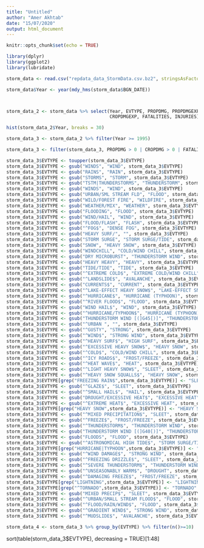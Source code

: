 ```yaml
---
title: "Untitled"
author: "Amer Akhtab"
date: "15/07/2020"
output: html_document
---
```


```r
knitr::opts_chunk$set(echo = TRUE)
```

```r
library(dplyr)
library(ggplot2)
library(lubridate)
```

```r
storm_data <- read.csv("repdata_data_StormData.csv.bz2", stringsAsFactors = FALSE)
```

```r
storm_data$Year <- year(mdy_hms(storm_data$BGN_DATE))



storm_data_2 <- storm_data %>% select(Year, EVTYPE, PROPDMG, PROPDMGEXP, CROPDMG, 
                                      CROPDMGEXP, FATALITIES, INJURIES)

hist(storm_data_2$Year, breaks = 30)
```

```r
storm_data_3 <- storm_data_2 %>% filter(Year >= 1995)

storm_data_3 <- filter(storm_data_3, PROPDMG > 0 | CROPDMG > 0 | FATALITIES > 0 | INJURIES > 0)

storm_data_3$EVTYPE <- toupper(storm_data_3$EVTYPE)
storm_data_3$EVTYPE <- gsub("WINDS", "WIND", storm_data_3$EVTYPE)
storm_data_3$EVTYPE <- gsub("RAINS", "RAIN", storm_data_3$EVTYPE)
storm_data_3$EVTYPE <- gsub("STORMS", "STORM", storm_data_3$EVTYPE)
storm_data_3$EVTYPE <- gsub("TSTM|THUNDERSTORMS", "THUNDERSTORM", storm_data_3$EVTYPE)
storm_data_3$EVTYPE <- gsub("WINDS", "WIND", storm_data_3$EVTYPE)
storm_data_3$EVTYPE <- gsub("URBAN/SML STREAM FLD", "FLOOD", storm_data_3$EVTYPE)
storm_data_3$EVTYPE <- gsub("WILD/FOREST FIRE", "WILDFIRE", storm_data_3$EVTYPE)
storm_data_3$EVTYPE <- gsub("WEATHER/MIX", "WEATHER", storm_data_3$EVTYPE)
storm_data_3$EVTYPE <- gsub("FLOODING", "FLOOD", storm_data_3$EVTYPE)
storm_data_3$EVTYPE <- gsub("WIND/HAIL", "WIND", storm_data_3$EVTYPE)
storm_data_3$EVTYPE <- gsub("FLOOD/FLASH", "FLASH", storm_data_3$EVTYPE)
storm_data_3$EVTYPE <- gsub("^FOG$", "DENSE FOG", storm_data_3$EVTYPE)
storm_data_3$EVTYPE <- gsub("HEAVY SURF/", "", storm_data_3$EVTYPE)
storm_data_3$EVTYPE <- gsub("STORM SURGE", "STORM SURGE/TIDE", storm_data_3$EVTYPE)
storm_data_3$EVTYPE <- gsub("SNOW", "HEAVY SNOW", storm_data_3$EVTYPE)
storm_data_3$EVTYPE <- gsub("WINDCHILL", "COLD/WIND CHILL", storm_data_3$EVTYPE)
storm_data_3$EVTYPE <- gsub("DRY MICROBURST", "THUNDERSTORM WIND", storm_data_3$EVTYPE)
storm_data_3$EVTYPE <- gsub("HEAVY HEAVY", "HEAVY", storm_data_3$EVTYPE)
storm_data_3$EVTYPE <- gsub("TIDE/TIDE", "TIDE", storm_data_3$EVTYPE)
storm_data_3$EVTYPE <- gsub("^EXTREME COLD$", "EXTREME COLD/WIND CHILL", storm_data_3$EVTYPE)
storm_data_3$EVTYPE <- gsub("^LANDSLIDE$", "AVALANCHE", storm_data_3$EVTYPE)
storm_data_3$EVTYPE <- gsub("CURRENTS$", "CURRENT", storm_data_3$EVTYPE)
storm_data_3$EVTYPE <- gsub("^LAKE-EFFECT HEAVY SNOW$", "LAKE-EFFECT SNOW", storm_data_3$EVTYPE)
storm_data_3$EVTYPE <- gsub("^HURRICANE$", "HURRICANE (TYPHOON)", storm_data_3$EVTYPE)
storm_data_3$EVTYPE <- gsub("^RIVER FLOOD$", "FLOOD", storm_data_3$EVTYPE)
storm_data_3$EVTYPE <- gsub("WIND HAIL$", "WIND", storm_data_3$EVTYPE)
storm_data_3$EVTYPE <- gsub("^HURRICANE/TYPHOON$", "HURRICANE (TYPHOON)", storm_data_3$EVTYPE)
storm_data_3$EVTYPE <- gsub("THUNDERSTORM WIND [(]G45[)]", "THUNDERSTORM WIND", storm_data_3$EVTYPE)
storm_data_3$EVTYPE <- gsub("^URBAN ", "", storm_data_3$EVTYPE)
storm_data_3$EVTYPE <- gsub("^GUSTY", "STRONG", storm_data_3$EVTYPE)
storm_data_3$EVTYPE <- gsub("^WIND$", "STRONG WIND", storm_data_3$EVTYPE)
storm_data_3$EVTYPE <- gsub("^HEAVY SURF$", "HIGH SURF", storm_data_3$EVTYPE)
storm_data_3$EVTYPE <- gsub("^EXCESSIVE HEAVY SNOW$", "HEAVY SNOW", storm_data_3$EVTYPE)
storm_data_3$EVTYPE <- gsub("^COLD$", "COLD/WIND CHILL", storm_data_3$EVTYPE)
storm_data_3$EVTYPE <- gsub("^ICY ROADS$", "FROST/FREEZE", storm_data_3$EVTYPE)
storm_data_3$EVTYPE <- gsub("^HEAT WAVE$", "HEAT", storm_data_3$EVTYPE)
storm_data_3$EVTYPE <- gsub("^LIGHT HEAVY SNOW$", "SLEET", storm_data_3$EVTYPE)
storm_data_3$EVTYPE <- gsub("^HEAVY SNOW SQUALLS$", "HEAVY SNOW", storm_data_3$EVTYPE)
storm_data_3$EVTYPE[grep("FREEZING RAIN$",storm_data_3$EVTYPE)] <- "SLEET"
storm_data_3$EVTYPE <- gsub("^GLAZE$", "SLEET", storm_data_3$EVTYPE)
storm_data_3$EVTYPE <- gsub("^SMALL HAIL$", "HAIL", storm_data_3$EVTYPE)
storm_data_3$EVTYPE <- gsub("DROUGHT/EXCESSIVE HEAT$", "EXCESSIVE HEAT", storm_data_3$EVTYPE)
storm_data_3$EVTYPE <- gsub("^EXTREME HEAT$", "EXCESSIVE HEAT", storm_data_3$EVTYPE)
storm_data_3$EVTYPE[grep("HEAVY SNOW",storm_data_3$EVTYPE)] <- "HEAVY SNOW"
storm_data_3$EVTYPE <- gsub("^MIXED PRECIPITATION$", "SLEET", storm_data_3$EVTYPE)
storm_data_3$EVTYPE <- gsub("^FREEZE$", "FROST/FREEZE", storm_data_3$EVTYPE)
storm_data_3$EVTYPE <- gsub("^THUNDERSTORM$", "THUNDERSTORM WIND", storm_data_3$EVTYPE)
storm_data_3$EVTYPE <- gsub("THUNDERSTORM WIND [(]G40[)]", "THUNDERSTORM WIND", storm_data_3$EVTYPE)
storm_data_3$EVTYPE <- gsub("FLOODS", "FLOOD", storm_data_3$EVTYPE)
storm_data_3$EVTYPE <- gsub("^ASTRONOMICAL HIGH TIDE$", "STORM SURGE/TIDE", storm_data_3$EVTYPE)
storm_data_3$EVTYPE[grep("HURRICANE|TYPHOON",storm_data_3$EVTYPE)] <- "HURRICANE (TYPHOON)"
storm_data_3$EVTYPE <- gsub("^WIND DAMAGE$", "STRONG WIND", storm_data_3$EVTYPE)
storm_data_3$EVTYPE <- gsub("^FREEZING DRIZZLE$", "SLEET", storm_data_3$EVTYPE)
storm_data_3$EVTYPE <- gsub("^SEVERE THUNDERSTORM$", "THUNDERSTORM WIND", storm_data_3$EVTYPE)
storm_data_3$EVTYPE <- gsub("^UNSEASONABLY WARM$", "DROUGHT", storm_data_3$EVTYPE)
storm_data_3$EVTYPE <- gsub("^DAMAGING FREEZE$", "FROST/FREEZE", storm_data_3$EVTYPE)
storm_data_3$EVTYPE[grep("LIGHTNING",storm_data_3$EVTYPE)] <- "LIGHTNING"
storm_data_3$EVTYPE[grep("^TORNADO",storm_data_3$EVTYPE)] <- "TORNADO"
storm_data_3$EVTYPE <- gsub("MIXED PRECIP$", "SLEET", storm_data_3$EVTYPE)
storm_data_3$EVTYPE <- gsub("^URBAN/SMALL STREAM FLOOD$", "FLOOD", storm_data_3$EVTYPE)
storm_data_3$EVTYPE <- gsub("^FLOOD/RAIN/WIND$", "FLOOD", storm_data_3$EVTYPE)
storm_data_3$EVTYPE <- gsub("^GRADIENT WIND$", "STRONG WIND", storm_data_3$EVTYPE)
storm_data_3$EVTYPE <- gsub("^MUDSLIDE$", "AVALANCHE", storm_data_3$EVTYPE)
```

```r
storm_data_4 <- storm_data_3 %>% group_by(EVTYPE) %>% filter(n()>=10)
```

sort(table(storm_data_3$EVTYPE), decreasing = TRUE)[1:48]
